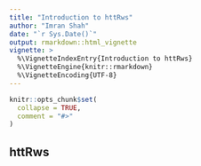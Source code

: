 ```yaml
---
title: "Introduction to httRws"
author: "Imran Shah"
date: "`r Sys.Date()`"
output: rmarkdown::html_vignette
vignette: >
  %\VignetteIndexEntry{Introduction to httRws}
  %\VignetteEngine{knitr::rmarkdown}
  %\VignetteEncoding{UTF-8}
---
```


```r
knitr::opts_chunk$set(
  collapse = TRUE,
  comment = "#>"
)
```

## httRws

